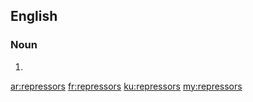 ==English==

===Noun===
{{head|en}}

# {{plural of|repressor}}

[[ar:repressors]]
[[fr:repressors]]
[[ku:repressors]]
[[my:repressors]]